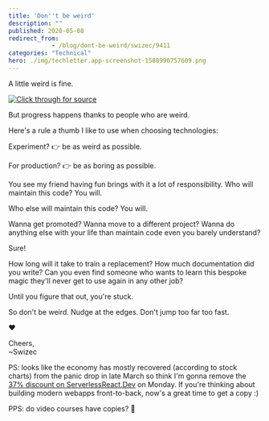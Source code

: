 ```yaml
---
title: 'Don''t be weird'
description: ""
published: 2020-05-08
redirect_from: 
            - /blog/dont-be-weird/swizec/9411
categories: "Technical"
hero: ./img/techletter.app-screenshot-1588990757609.png
---
```

A little weird is fine.

[![Click through for source](./img/techletter.app-screenshot-1588990757609.png)](https://twitter.com/Swizec/status/1258829089168736256)





But progress happens thanks to people who are weird.



Here&#x27;s a rule a thumb I like to use when choosing technologies:



Experiment? 👉 be as weird as possible.



For production? 👉 be as boring as possible.



You see my friend having fun brings with it a lot of responsibility. Who will maintain this code? You will.



Who else will maintain this code? You will.



Wanna get promoted? Wanna move to a different project? Wanna do anything else with your life than maintain code even you barely understand?



Sure!



How long will it take to train a replacement? How much documentation did you write? Can you even find someone who wants to learn this bespoke magic they&#x27;ll never get to use again in any other job?



Until you figure that out, you&#x27;re stuck.



So don&#x27;t be weird. Nudge at the edges. Don&#x27;t jump too far too fast.



❤️



Cheers,  
~Swizec



PS: looks like the economy has mostly recovered (according to stock charts) from the panic drop in late March so think I&#x27;m gonna remove the [37% discount on ServerlessReact.Dev](https://serverlessreact.dev) on Monday. If you&#x27;re thinking about building modern webapps front-to-back, now&#x27;s a great time to get a copy :)



PPS: do video courses have copies? 🤔